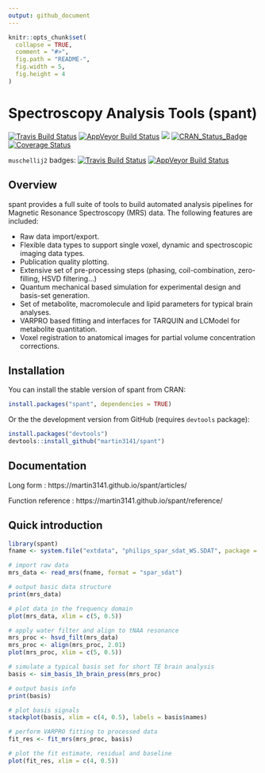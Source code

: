```yaml
---
output: github_document
---
```


<!-- README.md is generated from README.Rmd. Please edit that file -->

```r
knitr::opts_chunk$set(
  collapse = TRUE,
  comment = "#>",
  fig.path = "README-",
  fig.width = 5,
  fig.height = 4
)
```
Spectroscopy Analysis Tools (spant)
=====

[![Travis Build Status](https://travis-ci.org/martin3141/spant.svg?branch=master)](https://travis-ci.org/martin3141/spant) 
[![AppVeyor Build Status](https://ci.appveyor.com/api/projects/status/github/martin3141/spant?branch=master&svg=true)](https://ci.appveyor.com/project/martin3141/spant)
[![](http://cranlogs.r-pkg.org/badges/spant)](http://cran.rstudio.com/web/packages/spant/index.html)
[![CRAN\_Status\_Badge](http://www.r-pkg.org/badges/version/spant)](https://cran.r-project.org/package=spant)
[![Coverage Status](https://coveralls.io/repos/github/martin3141/spant/badge.svg?branch=master)](https://coveralls.io/github/martin3141/spant?branch=master)

`muschellij2` badges:
[![Travis Build Status](https://travis-ci.org/muschellij2/spant.svg?branch=master)](https://travis-ci.org/muschellij2/spant)
[![AppVeyor Build Status](https://ci.appveyor.com/api/projects/status/github/muschellij2/spant?branch=master&svg=true)](https://ci.appveyor.com/project/muschellij2/spant)

## Overview
spant provides a full suite of tools to build automated analysis pipelines for
Magnetic Resonance Spectroscopy (MRS) data. The following features are included:

* Raw data import/export.
* Flexible data types to support single voxel, dynamic and spectroscopic imaging data types.
* Publication quality plotting.
* Extensive set of pre-processing steps (phasing, coil-combination, zero-filling, HSVD filtering...)
* Quantum mechanical based simulation for experimental design and basis-set generation.
* Set of metabolite, macromolecule and lipid parameters for typical brain analyses.
* VARPRO based fitting and interfaces for TARQUIN and LCModel for metabolite quantitation.
* Voxel registration to anatomical images for partial volume concentration corrections.

## Installation
You can install the stable version of spant from CRAN:
```r
install.packages("spant", dependencies = TRUE)
```

Or the the development version from GitHub (requires `devtools` package):
```r
install.packages("devtools")
devtools::install_github("martin3141/spant")
```

## Documentation
Long form : https://martin3141.github.io/spant/articles/

Function reference : https://martin3141.github.io/spant/reference/

## Quick introduction
```r
library(spant)
fname <- system.file("extdata", "philips_spar_sdat_WS.SDAT", package = "spant")

# import raw data
mrs_data <- read_mrs(fname, format = "spar_sdat")

# output basic data structure
print(mrs_data)

# plot data in the frequency domain
plot(mrs_data, xlim = c(5, 0.5))
```

```r
# apply water filter and align to tNAA resonance
mrs_proc <- hsvd_filt(mrs_data)
mrs_proc <- align(mrs_proc, 2.01)
plot(mrs_proc, xlim = c(5, 0.5))
```

```r
# simulate a typical basis set for short TE brain analysis
basis <- sim_basis_1h_brain_press(mrs_proc)

# output basis info
print(basis)

# plot basis signals
stackplot(basis, xlim = c(4, 0.5), labels = basis$names)
```

```r
# perform VARPRO fitting to processed data
fit_res <- fit_mrs(mrs_proc, basis)

# plot the fit estimate, residual and baseline
plot(fit_res, xlim = c(4, 0.5))
```